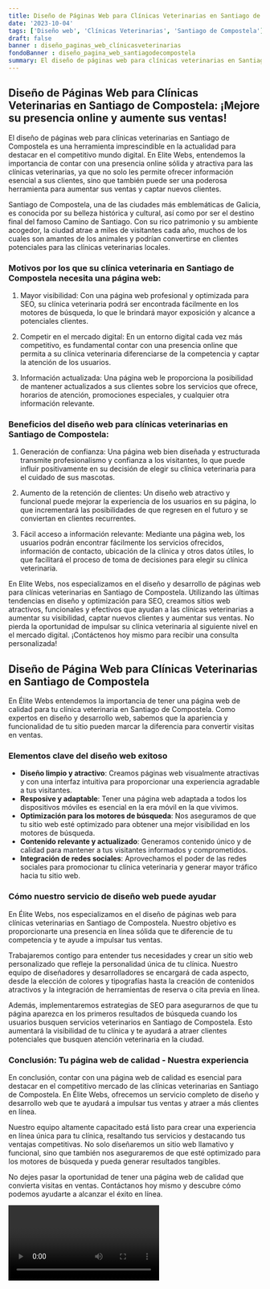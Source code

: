 ```yaml
---
title: Diseño de Páginas Web para Clínicas Veterinarias en Santiago de Compostela
date: '2023-10-04'
tags: ['Diseño web', 'Clínicas Veterinarias', 'Santiago de Compostela']
draft: false
banner : diseño_paginas_web_clínicasveterinarias
fondoBanner : diseño_pagina_web_santiagodecompostela
summary: El diseño de páginas web para clínicas veterinarias en Santiago de Compostela es una herramienta imprescindible en la actualidad para destacar en el competitivo mundo digital. En Elite Webs, entendemos la importancia de contar con una presencia online sólida y atractiva para las clínicas veterinarias, ya que no solo les permite ofrecer información esencial a sus clientes, sino que también puede ser una poderosa herramienta para aumentar sus ventas y captar nuevos clientes.
---
```


## Diseño de Páginas Web para Clínicas Veterinarias en Santiago de Compostela: ¡Mejore su presencia online y aumente sus ventas!

El diseño de páginas web para clínicas veterinarias en Santiago de Compostela es una herramienta imprescindible en la actualidad para destacar en el competitivo mundo digital. En Elite Webs, entendemos la importancia de contar con una presencia online sólida y atractiva para las clínicas veterinarias, ya que no solo les permite ofrecer información esencial a sus clientes, sino que también puede ser una poderosa herramienta para aumentar sus ventas y captar nuevos clientes.

Santiago de Compostela, una de las ciudades más emblemáticas de Galicia, es conocida por su belleza histórica y cultural, así como por ser el destino final del famoso Camino de Santiago. Con su rico patrimonio y su ambiente acogedor, la ciudad atrae a miles de visitantes cada año, muchos de los cuales son amantes de los animales y podrían convertirse en clientes potenciales para las clínicas veterinarias locales.

### Motivos por los que su clínica veterinaria en Santiago de Compostela necesita una página web:

1. Mayor visibilidad: Con una página web profesional y optimizada para SEO, su clínica veterinaria podrá ser encontrada fácilmente en los motores de búsqueda, lo que le brindará mayor exposición y alcance a potenciales clientes.

2. Competir en el mercado digital: En un entorno digital cada vez más competitivo, es fundamental contar con una presencia online que permita a su clínica veterinaria diferenciarse de la competencia y captar la atención de los usuarios.

3. Información actualizada: Una página web le proporciona la posibilidad de mantener actualizados a sus clientes sobre los servicios que ofrece, horarios de atención, promociones especiales, y cualquier otra información relevante.

### Beneficios del diseño web para clínicas veterinarias en Santiago de Compostela:

1. Generación de confianza: Una página web bien diseñada y estructurada transmite profesionalismo y confianza a los visitantes, lo que puede influir positivamente en su decisión de elegir su clínica veterinaria para el cuidado de sus mascotas.

2. Aumento de la retención de clientes: Un diseño web atractivo y funcional puede mejorar la experiencia de los usuarios en su página, lo que incrementará las posibilidades de que regresen en el futuro y se conviertan en clientes recurrentes.

3. Fácil acceso a información relevante: Mediante una página web, los usuarios podrán encontrar fácilmente los servicios ofrecidos, información de contacto, ubicación de la clínica y otros datos útiles, lo que facilitará el proceso de toma de decisiones para elegir su clínica veterinaria.

En Elite Webs, nos especializamos en el diseño y desarrollo de páginas web para clínicas veterinarias en Santiago de Compostela. Utilizando las últimas tendencias en diseño y optimización para SEO, creamos sitios web atractivos, funcionales y efectivos que ayudan a las clínicas veterinarias a aumentar su visibilidad, captar nuevos clientes y aumentar sus ventas. No pierda la oportunidad de impulsar su clínica veterinaria al siguiente nivel en el mercado digital. ¡Contáctenos hoy mismo para recibir una consulta personalizada!

<GifSeo />

<Cta />

## Diseño de Página Web para Clínicas Veterinarias en Santiago de Compostela

En Élite Webs entendemos la importancia de tener una página web de calidad para tu clínica veterinaria en Santiago de Compostela. Como expertos en diseño y desarrollo web, sabemos que la apariencia y funcionalidad de tu sitio pueden marcar la diferencia para convertir visitas en ventas.

### Elementos clave del diseño web exitoso

- **Diseño limpio y atractivo**: Creamos páginas web visualmente atractivas y con una interfaz intuitiva para proporcionar una experiencia agradable a tus visitantes.
- **Resposive y adaptable**: Tener una página web adaptada a todos los dispositivos móviles es esencial en la era móvil en la que vivimos.
- **Optimización para los motores de búsqueda**: Nos aseguramos de que tu sitio web esté optimizado para obtener una mejor visibilidad en los motores de búsqueda.
- **Contenido relevante y actualizado**: Generamos contenido único y de calidad para mantener a tus visitantes informados y comprometidos.
- **Integración de redes sociales**: Aprovechamos el poder de las redes sociales para promocionar tu clínica veterinaria y generar mayor tráfico hacia tu sitio web.

### Cómo nuestro servicio de diseño web puede ayudar

En Élite Webs, nos especializamos en el diseño de páginas web para clínicas veterinarias en Santiago de Compostela. Nuestro objetivo es proporcionarte una presencia en línea sólida que te diferencie de tu competencia y te ayude a impulsar tus ventas.

Trabajaremos contigo para entender tus necesidades y crear un sitio web personalizado que refleje la personalidad única de tu clínica. Nuestro equipo de diseñadores y desarrolladores se encargará de cada aspecto, desde la elección de colores y tipografías hasta la creación de contenidos atractivos y la integración de herramientas de reserva o cita previa en línea.

Además, implementaremos estrategias de SEO para asegurarnos de que tu página aparezca en los primeros resultados de búsqueda cuando los usuarios busquen servicios veterinarios en Santiago de Compostela. Esto aumentará la visibilidad de tu clínica y te ayudará a atraer clientes potenciales que busquen atención veterinaria en la ciudad.

### Conclusión: Tu página web de calidad - Nuestra experiencia

En conclusión, contar con una página web de calidad es esencial para destacar en el competitivo mercado de las clínicas veterinarias en Santiago de Compostela. En Élite Webs, ofrecemos un servicio completo de diseño y desarrollo web que te ayudará a impulsar tus ventas y atraer a más clientes en línea.

Nuestro equipo altamente capacitado está listo para crear una experiencia en línea única para tu clínica, resaltando tus servicios y destacando tus ventajas competitivas. No solo diseñaremos un sitio web llamativo y funcional, sino que también nos aseguraremos de que esté optimizado para los motores de búsqueda y pueda generar resultados tangibles.

No dejes pasar la oportunidad de tener una página web de calidad que convierta visitas en ventas. Contáctanos hoy mismo y descubre cómo podemos ayudarte a alcanzar el éxito en línea.

<Video />

<CtaBot job='Clínicas Veterinarias' city='Santiago de Compostela'/>

<Gmaps query='Santiago de Compostela+españa+maps' />